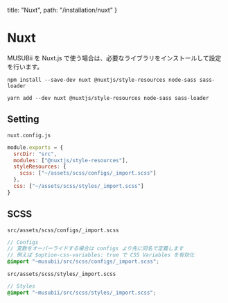   title: "Nuxt",
  path: "/installation/nuxt"
}

# Nuxt

MUSUBii を Nuxt.js で使う場合は、必要なライブラリをインストールして設定を行います。

```
npm install --save-dev nuxt @nuxtjs/style-resources node-sass sass-loader
```

```
yarn add --dev nuxt @nuxtjs/style-resources node-sass sass-loader
```

## Setting

`nuxt.config.js`

```js
module.exports = {
  srcDir: "src",
  modules: ["@nuxtjs/style-resources"],
  styleResources: {
    scss: ["~/assets/scss/configs/_import.scss"]
  },
  css: ["~/assets/scss/styles/_import.scss"]
}
```

## SCSS

`src/assets/scss/configs/_import.scss`

```scss
// Configs
// 変数をオーバーライドする場合は configs より先に同名で定義します
// 例えば $option-css-variables: true で CSS Variables を有効化
@import "~musubii/src/scss/configs/_import.scss";
```

`src/assets/scss/styles/_import.scss`

```scss
// Styles
@import "~musubii/src/scss/styles/_import.scss";
```
